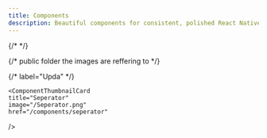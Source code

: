```yaml
---
title: Components
description: Beautiful components for consistent, polished React Native apps.
---
```


{/* <Cards>
  <Card title="Avatar" href="/components/avatar" />
  <Card title="Button" href="/components/button" />
  <Card title="Checkbox" href="/components/checkbox" />
  <Card title="Input" href="/components/input" />
  <Card title="Typography" href="/components/typography" />
</Cards> */}

<div className="flex flex-wrap gap-4">
  {/* public folder the images are reffering to  */}
  
  <ComponentThumbnailCard
    title="Accordion"
    image="/Accordion.png"
    href="/components/accordion"
    label="New"
  />
  <ComponentThumbnailCard
    title="Avatar"
    image="/avatar.png"
    href="/components/avatar"
  />
  <ComponentThumbnailCard
    title="Badge"
    image="/Badge.png"
    href="/components/badge"
  />
  <ComponentThumbnailCard
    title="Button"
    image="/Button.png"
    href="/components/button"
  />
    {/* label="Upda" */}
    <ComponentThumbnailCard
    title="Card"
    image="/Card.png"
    href="/components/card"
  />
  <ComponentThumbnailCard
    title="Checkbox"
    image="/Checkbox.png"
    href="/components/checkbox"
  />
  <ComponentThumbnailCard
    title="Input"
    image="/Input.png"
    href="/components/input"
  />
  <ComponentThumbnailCard
    title="Modal"
    image="/Modal.png"
    href="/components/modal"
  />
  <ComponentThumbnailCard
    title="Select"
    image="/Select.png"
    href="/components/select"
  />
  
 
    <ComponentThumbnailCard
    title="Seperator"
    image="/Seperator.png"
    href="/components/seperator"
  />
  <ComponentThumbnailCard
    title="Skeleton"
    image="/skeleton.png"
    href="/components/skeleton"
  />
  <ComponentThumbnailCard
    title="Switch"
    image="/switch.png"
    href="/components/switch"
  />
  <ComponentThumbnailCard
    title="Tabs"
    image="/tabs.png"
    href="/components/tabs"
  />
  <ComponentThumbnailCard
    title="Textarea"
    image="/textarea.png"
    href="/components/textarea"
  />
  <ComponentThumbnailCard
    title="Text"
    image="/text.png"
    href="/components/text"
  />
 
  


  
  
</div>
